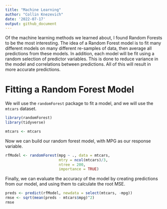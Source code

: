 ```yaml
---
title: "Machine Learning"
author: "Collin Knezevich"
date: '2022-07-17'
output: github_document
---
```


Of the machine learning methods we learned about, I found Random Forests to be the most interesting. The idea of a Random Forest model is to fit many different models on many different re-samples of data, then average all predictions from these models. In addition, each model will be fit using a random selection of predictor variables. This is done to reduce variance in the model and correlations between predictions. All of this will result in more accurate predictions.    

# Fitting a Random Forest Model 

We will use the `randomForest` package to fit a model, and we will use the `mtcars` dataset. 
```r
library(randomForest)
library(tidyverse)

mtcars <- mtcars 
```

Now we can build our random forest model, with MPG as our response variable. 
```r
rfModel <- randomForest(mpg ~ ., data = mtcars, 
                        mtry = ncol(mtcars)/3, 
                        ntree = 200, 
                        importance = TRUE)
```

Finally, we can evaluate the accuracy of the model by creating predictions from our model, and using them to calculate the root MSE. 
```r
preds <- predict(rfModel, newdata = select(mtcars, -mpg))
rmse <- sqrt(mean(preds - mtcars$mpg)^2)
rmse
```
